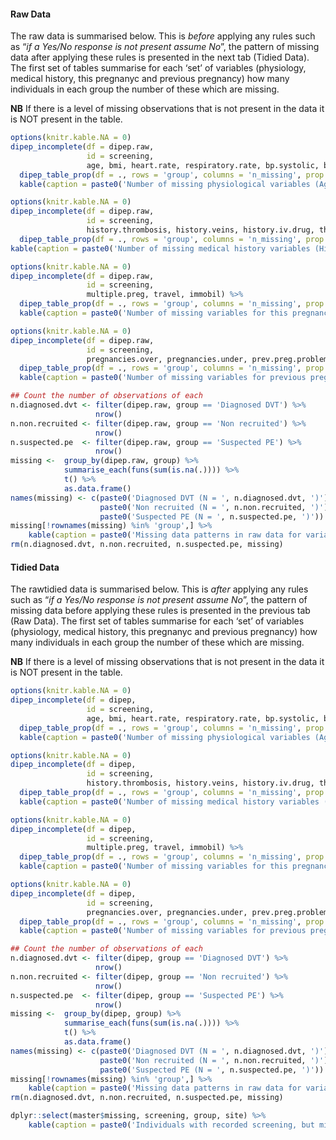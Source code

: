 #### Raw Data

The raw data is summarised below.  This is *before* applying any rules such as "*if a Yes/No response is not present assume No*", the pattern of missing data after applying these rules is presented in the next tab (Tidied Data).  The first set of tables summarise for each 'set' of variables (physiology, medical history, this pregnanyc and previous pregnancy) how many individuals in each group the number of these which are missing.

**NB** If there is a level of missing observations that is not present in the data it is NOT present in the table.

```r
options(knitr.kable.NA = 0)
dipep_incomplete(df = dipep.raw,
                 id = screening,
                 age, bmi, heart.rate, respiratory.rate, bp.systolic, bp.diastolic, temperature, o2.saturation) %>%
  dipep_table_prop(df = ., rows = 'group', columns = 'n_missing', prop.by = 'rows', percent = TRUE) %>%
  kable(caption = paste0('Number of missing physiological variables (Age, BMI, Heart Rate, Respiratory Rate, Systolic Blood Pressure, Diastolic Blood Pressure, Temperature and O2 Saturation) by group', 'Generated : ', Sys.time()))

```

```r
options(knitr.kable.NA = 0)
dipep_incomplete(df = dipep.raw,
                 id = screening,
                 history.thrombosis, history.veins, history.iv.drug, thrombo, surgery, injury, thrombosis) %>%
  dipep_table_prop(df = ., rows = 'group', columns = 'n_missing', prop.by = 'rows', percent = TRUE) %>%
kable(caption = paste0('Number of missing medical history variables (History of Thrombosis in Relatives, History of Varicose Veins, History of IV Drug use, Known Thrombophilia, Surgery <= 4 weeks, Injury <= 4 weeks, History of Thrombosis) by group', 'Generated : ', Sys.time()))

```

```r
options(knitr.kable.NA = 0)
dipep_incomplete(df = dipep.raw,
                 id = screening,
                 multiple.preg, travel, immobil) %>%
  dipep_table_prop(df = ., rows = 'group', columns = 'n_missing', prop.by = 'rows', percent = TRUE) %>%
  kable(caption = paste0('Number of missing variables for this pregnancy (Multiple Pregnancy, >= 4hrs travel during pregnancy, >= 3 days immobility) by group.', 'Generated : ', Sys.time()))

```

```r
options(knitr.kable.NA = 0)
dipep_incomplete(df = dipep.raw,
                 id = screening,
                 pregnancies.over, pregnancies.under, prev.preg.problem) %>%
  dipep_table_prop(df = ., rows = 'group', columns = 'n_missing', prop.by = 'rows', percent = TRUE) %>%
  kable(caption = paste0('Number of missing variables for previous pregnancies (if any) (Previous Pregnancies >= 24 weeks, Previous Pregnancies <= 24 weeks, Previous Pregnancy Problems) by group.', 'Generated : ', Sys.time()))

```


```r
## Count the number of observations of each
n.diagnosed.dvt <- filter(dipep.raw, group == 'Diagnosed DVT') %>%
                   nrow()
n.non.recruited <- filter(dipep.raw, group == 'Non recruited') %>%
                   nrow()
n.suspected.pe  <- filter(dipep.raw, group == 'Suspected PE') %>%
                   nrow()
missing <-  group_by(dipep.raw, group) %>%
            summarise_each(funs(sum(is.na(.)))) %>%
            t() %>%
            as.data.frame()
names(missing) <- c(paste0('Diagnosed DVT (N = ', n.diagnosed.dvt, ')'),
                    paste0('Non recruited (N = ', n.non.recruited, ')'),
                    paste0('Suspected PE (N = ', n.suspected.pe, ')'))
missing[!rownames(missing) %in% 'group',] %>%
    kable(caption = paste0('Missing data patterns in raw data for variables used in statistical modelling.\n', 'Generated : ', Sys.time()))
rm(n.diagnosed.dvt, n.non.recruited, n.suspected.pe, missing)

```


#### Tidied Data

The rawtidied data is summarised below.  This is *after* applying any rules such as "*if a Yes/No response is not present assume No*", the pattern of missing data before applying these rules is presented in the previous tab (Raw Data).  The first set of tables summarise for each 'set' of variables (physiology, medical history, this pregnanyc and previous pregnancy) how many individuals in each group the number of these which are missing.

**NB** If there is a level of missing observations that is not present in the data it is NOT present in the table.

```r
options(knitr.kable.NA = 0)
dipep_incomplete(df = dipep,
                 id = screening,
                 age, bmi, heart.rate, respiratory.rate, bp.systolic, bp.diastolic, temperature, o2.saturation) %>%
  dipep_table_prop(df = ., rows = 'group', columns = 'n_missing', prop.by = 'rows', percent = TRUE) %>%
  kable(caption = paste0('Number of missing physiological variables (Age, BMI, Heart Rate, Respiratory Rate, Systolic Blood Pressure, Diastolic Blood Pressure, Temperature and O2 Saturation) by group', 'Generated : ', Sys.time()))

```

```r
options(knitr.kable.NA = 0)
dipep_incomplete(df = dipep,
                 id = screening,
                 history.thrombosis, history.veins, history.iv.drug, thrombo, surgery, injury, thrombosis) %>%
  dipep_table_prop(df = ., rows = 'group', columns = 'n_missing', prop.by = 'rows', percent = TRUE) %>%
  kable(caption = paste0('Number of missing medical history variables (History of Thrombosis in Relatives, History of Varicose Veins, History of IV Drug use, Known Thrombophilia, Surgery <= 4 weeks, Injury <= 4 weeks, History of Thrombosis) by group', 'Generated : ', Sys.time()))

```

```r
options(knitr.kable.NA = 0)
dipep_incomplete(df = dipep,
                 id = screening,
                 multiple.preg, travel, immobil) %>%
  dipep_table_prop(df = ., rows = 'group', columns = 'n_missing', prop.by = 'rows', percent = TRUE) %>%
  kable(caption = paste0('Number of missing variables for this pregnancy (Multiple Pregnancy, >= 4hrs travel during pregnancy, >= 3 days immobility) by group.', 'Generated : ', Sys.time()))

```

```r
options(knitr.kable.NA = 0)
dipep_incomplete(df = dipep,
                 id = screening,
                 pregnancies.over, pregnancies.under, prev.preg.problem) %>%
  dipep_table_prop(df = ., rows = 'group', columns = 'n_missing', prop.by = 'rows', percent = TRUE) %>%
  kable(caption = paste0('Number of missing variables for previous pregnancies (if any) (Previous Pregnancies >= 24 weeks, Previous Pregnancies <= 24 weeks, Previous Pregnancy Problems) by group.', 'Generated : ', Sys.time()))

```


```r
## Count the number of observations of each
n.diagnosed.dvt <- filter(dipep, group == 'Diagnosed DVT') %>%
                   nrow()
n.non.recruited <- filter(dipep, group == 'Non recruited') %>%
                   nrow()
n.suspected.pe  <- filter(dipep, group == 'Suspected PE') %>%
                   nrow()
missing <-  group_by(dipep, group) %>%
            summarise_each(funs(sum(is.na(.)))) %>%
            t() %>%
            as.data.frame()
names(missing) <- c(paste0('Diagnosed DVT (N = ', n.diagnosed.dvt, ')'),
                    paste0('Non recruited (N = ', n.non.recruited, ')'),
                    paste0('Suspected PE (N = ', n.suspected.pe, ')'))
missing[!rownames(missing) %in% 'group',] %>%
    kable(caption = paste0('Missing data patterns in raw data for variables used in statistical modelling.\n', 'Generated : ', Sys.time()))
rm(n.diagnosed.dvt, n.non.recruited, n.suspected.pe, missing)

```

```r
dplyr::select(master$missing, screening, group, site) %>%
    kable(caption = paste0('Individuals with recorded screening, but missing data for womans details and other forms.', 'Generated : ', Sys.time()))

```
